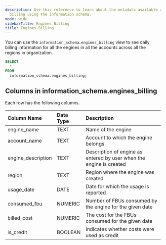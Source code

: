 ```yaml
---
description: Use this reference to learn about the metadata available about engines
  billing using the information schema.
mode: wide
sidebarTitle: Engines Billing
title: Engines Billing
---
```



You can use the `information_schema.engines_billing` view to see daily billing information for all the engines in all the accounts across all the regions in organization.

```sql
SELECT
  *
FROM
  information_schema.engines_billing;
```

## Columns in information_schema.engines_billing

Each row has the following columns.

| Column Name        | Data Type | Description                                                         |
|:-------------------|:----------|:--------------------------------------------------------------------|
| engine_name        | TEXT      | Name of the engine                                                  |
| account_name       | TEXT      | Account to which the engine belongs                                 |
| engine_description | TEXT      | Description of engine as entered by user when the engine is created |
| region             | TEXT      | Region where the engine was created                                 |
| usage_date         | DATE      | Date for which the usage is reported                                |
| consumed_fbu       | NUMERIC   | Number of FBUs consumed by the engine for the given date            |
| billed_cost        | NUMERIC   | The cost for the FBUs consumed for the given date                   |
| is_credit          | BOOLEAN   | Indicates whether costs were used as credit                         |

